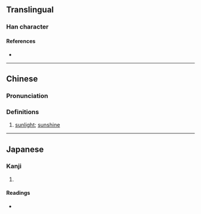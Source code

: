 {{character info}}
==Translingual==

===Han character===
{{Han char|rn=86|rad=火|as=09|sn=13|four=61809|canj=ASF|ids=⿱昛火}}

====References====
* {{Han ref|kx=0677.120|dkj=19205|hdz=32209.030|uh=715A|ud=29018|bh=DEA3|bd=56995}}

----

==Chinese==
{{zh-forms}}

===Pronunciation===
{{zh-pron
|m=jiǒng
|m-s=
|dg=
|c=gwing2
|c-t=
|g=
|h=pfs=
|j=
|mb=
|md=
|mn=
|mn-t=
|w=
|x=
|mc=y
|oc=y
|cat=n
}}

===Definitions===
{{zh-hanzi}}

# {{lb|zh|literary}} [[sunlight]]; [[sunshine]]

----

==Japanese==

===Kanji===
{{ja-kanji|grade=|rs=火09}}

# {{rfdef|ja|sort=火09}}

====Readings====
* {{ja-readings|on=[[けい]] (kei), [[きょう]] (kyō)|kun=[[ひ]] (hi)}}
